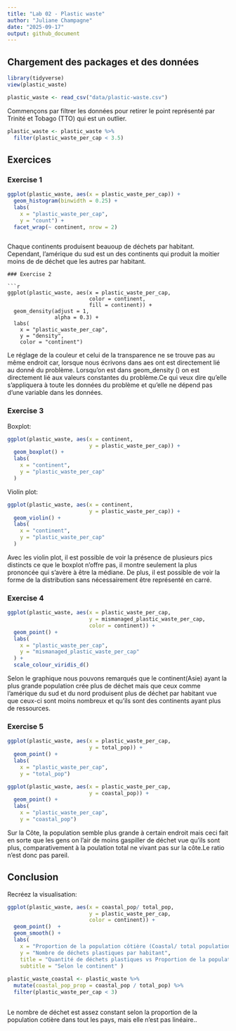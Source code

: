 ```yaml
---
title: "Lab 02 - Plastic waste"
author: "Juliane Champagne"
date: "2025-09-17"
output: github_document
---
```


## Chargement des packages et des données

```r

library(tidyverse) 
view(plastic_waste) 

```

```r

plastic_waste <- read_csv("data/plastic-waste.csv")

```

Commençons par filtrer les données pour retirer le point représenté par Trinité et Tobago (TTO) qui est un outlier.

```r

plastic_waste <- plastic_waste %>%
  filter(plastic_waste_per_cap < 3.5)

```


## Exercices

### Exercise 1

```r

ggplot(plastic_waste, aes(x = plastic_waste_per_cap)) +
  geom_histogram(binwidth = 0.25) +
  labs(
    x = "plastic_waste_per_cap",
    y = "count") +
  facet_wrap(~ continent, nrow = 2)

```
```
```
Chaque continents  produisent beauoup de déchets par habitant. Cependant, l'amérique du sud est un des continents qui produit la moitier moins de de déchet que les autres par habitant.
```
### Exercise 2

```r

ggplot(plastic_waste, aes(x = plastic_waste_per_cap,
                          color = continent,
                          fill = continent)) +
  geom_density(adjust = 1,
               alpha = 0.3) +
  labs(
    x = "plastic_waste_per_cap", 
    y = "density",
    color = "continent")
```

Le réglage de la couleur et celui de la transparence ne se trouve pas au même endroit car, lorsque nous écrivons dans aes ont est directement lié au donné du problème. Lorsqu'on est dans geom_density () on est directement lié aux valeurs constantes du problème.Ce qui veux dire  qu'elle s'appliquera à toute les données du problème et qu'elle ne dépend pas d'une variable dans les données.

### Exercise 3

Boxplot:

```r

ggplot(plastic_waste, aes(x = continent,
                          y = plastic_waste_per_cap)) +
  geom_boxplot() +
  labs(
    x = "continent",
    y = "plastic_waste_per_cap"
  )
```

Violin plot:

```r

ggplot(plastic_waste, aes(x = continent,
                          y = plastic_waste_per_cap)) +
  geom_violin() +
  labs(
    x = "continent",
    y = "plastic_waste_per_cap"
  )
```

Avec les violin plot, il est possible de voir la présence de plusieurs pics distincts ce que le boxplot n'offre pas, il montre seulement la plus prononcée qui s'avère à être la médiane. De plus, il est possible de voir la forme de la distribution sans nécessairement être représenté en carré.

### Exercise 4


```r

ggplot(plastic_waste, aes(x = plastic_waste_per_cap,
                          y = mismanaged_plastic_waste_per_cap,
                          color = continent)) +
  geom_point() +
  labs(
    x = "plastic_waste_per_cap",
    y = "mismanaged_plastic_waste_per_cap"
  ) +
  scale_colour_viridis_d()

```
Selon le graphique nous pouvons remarqués que le continent(Asie) ayant la plus grande population crée plus de déchet mais que ceux comme l'amérique du sud et du nord produisent plus de déchet par habitant vue que ceux-ci sont moins nombreux et qu'ils sont des continents ayant plus de ressources.

### Exercise 5


```r

ggplot(plastic_waste, aes(x = plastic_waste_per_cap,
                          y = total_pop)) +
  geom_point() +
  labs(
    x = "plastic_waste_per_cap",
    y = "total_pop")
```

```r

ggplot(plastic_waste, aes(x = plastic_waste_per_cap,
                          y = coastal_pop)) +
  geom_point() +
  labs(
    x = "plastic_waste_per_cap",
    y = "coastal_pop")
```

Sur la Côte, la population semble plus grande à certain endroit mais ceci fait en sorte que les gens on l'air de moins gaspiller de déchet vue qu'ils sont plus, comparativement à la poulation total ne vivant pas sur la côte.Le ratio n'est donc pas pareil. 

## Conclusion

Recréez la visualisation:

```r

ggplot(plastic_waste, aes(x = coastal_pop/ total_pop,
                          y = plastic_waste_per_cap,
                          color = continent)) +
  geom_point()  +
  geom_smooth() +
  labs(
    x = "Proportion de la population côtière (Coastal/ total population)",
    y = "Nombre de déchets plastiques par habitant",
    title = "Quantité de déchets plastiques vs Proportion de la population côtière",
    subtitle = "Selon le continent" )
    
plastic_waste_coastal <- plastic_waste %>% 
  mutate(coastal_pop_prop = coastal_pop / total_pop) %>%
  filter(plastic_waste_per_cap < 3)    
    
```
Le nombre de déchet est assez constant selon la proportion de la population cotière dans tout les pays, mais elle n'est pas linéaire..

